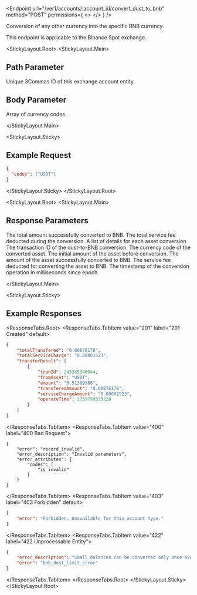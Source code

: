 

<Endpoint
  url="/ver1/accounts/:account_id/convert_dust_to_bnb"
  method="POST"
  permissions={
    <>
      <Permission title="Permission" description="ACCOUNTS_WRITE" />
      <Permission title="Security" description="SIGNED" />
    </>
  }
/>

Conversion of any other currency into the specific BNB currency.

<Informer variant="info">
This endpoint is applicable to the Binance Spot exchange.
</Informer>

<StickyLayout.Root>
<StickyLayout.Main>
## Path Parameter

<ApiParam name='account_id' type='integer' id="account_id" required>
    Unique 3Commas ID of this exchange account entity.
</ApiParam>

## Body Parameter

<ApiParam name='codes' type='array[string]' id="codes">
   Array of currency codes.
</ApiParam>

</StickyLayout.Main>

<StickyLayout.Sticky>
## Example Request 

```json title="POST /ver1/accounts/12345678/convert_dust_to_bnb"
{
  "codes": ["USDT"]
}
```
</StickyLayout.Sticky>
</StickyLayout.Root>

<StickyLayout.Root>
<StickyLayout.Main>

## Response Parameters

<ApiParam name='totalTransfered' type='string' id="totalTransfered">
The total amount successfully converted to BNB.
</ApiParam>

<ApiParam name='totalServiceCharge' type='string' id="totalServiceCharge">
The total service fee deducted during the conversion.
</ApiParam>

<ApiParam name='transferResult' type='array' id="transferResult">
A list of details for each asset conversion.
</ApiParam>
  <CollapsibleNestedParams>
<ApiParam name='tranId' type='integer' id="transferResult.tranId">
The transaction ID of the dust-to-BNB conversion.
</ApiParam>

<ApiParam name='fromAsset' type='string' id="transferResult.fromAsset">
The currency code of the converted asset.
</ApiParam>

<ApiParam name='amount' type='string' id="transferResult.amount">
The initial amount of the asset before conversion.
</ApiParam>

<ApiParam name='transferedAmount' type='string' id="transferResult.transferedAmount">
The amount of the asset successfully converted to BNB.
</ApiParam>

<ApiParam name='serviceChargeAmount' type='string' id="transferResult.serviceChargeAmount">
The service fee deducted for converting the asset to BNB.
</ApiParam>

<ApiParam name='operateTime' type='integer' id="transferResult.operateTime">
The timestamp of the conversion operation in milliseconds since epoch.
</ApiParam>
</CollapsibleNestedParams>

</StickyLayout.Main>


<StickyLayout.Sticky>
## Example Responses
<ResponseTabs.Root>
<ResponseTabs.TabItem value="201" label="201 Created" default>
```json
{
    "totalTransfered": "0.00076178",
    "totalServiceCharge": "0.00001523",
    "transferResult": [
        {
            "tranId": 243385046044,
            "fromAsset": "USDT",
            "amount": "0.51389388",
            "transferedAmount": "0.00076178",
            "serviceChargeAmount": "0.00001523",
            "operateTime": 1739799333228
        }
    ]
}
```
</ResponseTabs.TabItem>
<ResponseTabs.TabItem value="400" label="400 Bad Request">
```
{
    "error": "record_invalid",
    "error_description": "Invalid parameters",
    "error_attributes": {
        "codes": [
            "is invalid"
        ]
    }
}
```
</ResponseTabs.TabItem>
<ResponseTabs.TabItem value="403" label="403 Forbidden" default>
```json
{
    "error": "Forbidden. Unavailable for this account type."
}
```
</ResponseTabs.TabItem>
<ResponseTabs.TabItem value="422" label="422 Unprocessable Entity">
```json
{
    "error_description": "Small balances can be converted only once every 6h",
    "error": "bnb_dust_limit_error"
}
```
</ResponseTabs.TabItem>
</ResponseTabs.Root>
</StickyLayout.Sticky>
</StickyLayout.Root>